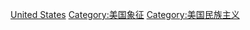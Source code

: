 {{Commonscat|Flags of the United States}}

[[Category:北美洲各国旗帜|United States]]
[[Category:美国象征|Category:美国象征]]
[[Category:美国民族主义|Category:美国民族主义]]
